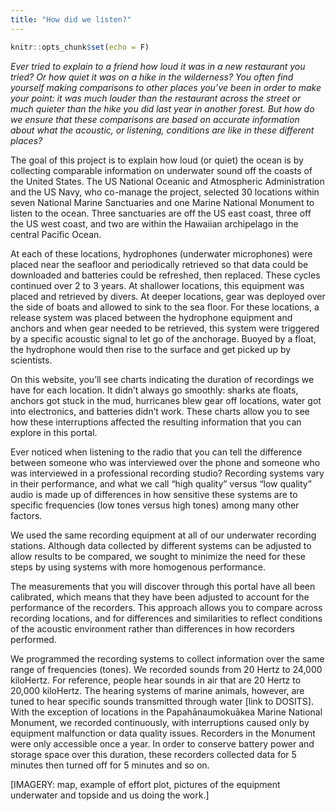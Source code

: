```yaml
---
title: "How did we listen?"
---
```


```r
knitr::opts_chunk$set(echo = F)
```

_Ever tried to explain to a friend how loud it was in a new restaurant you tried? Or how quiet it was on a hike in the wilderness? You often find yourself making comparisons to other places you’ve been in order to make your point: it was much louder than the restaurant across the street or much quieter than the hike you did last year in another forest. But how do we ensure that these comparisons are based on accurate information about what the acoustic, or listening, conditions are like in these different places?_

The goal of this project is to explain how loud (or quiet) the ocean is by collecting comparable information on underwater sound off the coasts of the United States. The US National Oceanic and Atmospheric Administration and the US Navy, who co-manage the project, selected 30 locations within seven National Marine Sanctuaries and one Marine National Monument to listen to the ocean. Three sanctuaries are off the US east coast, three off the US west coast, and two are within the Hawaiian archipelago in the central Pacific Ocean.

At each of these locations, hydrophones (underwater microphones) were placed near the seafloor and periodically retrieved so that data could be downloaded and batteries could be refreshed, then replaced. These cycles continued over 2 to 3 years. At shallower locations, this equipment was placed and retrieved by divers. At deeper locations, gear was deployed over the side of boats and allowed to sink to the sea floor. For these locations, a release system was placed between the hydrophone equipment and anchors and when gear needed to be retrieved, this system were triggered by a specific acoustic signal to let go of the anchorage. Buoyed by a float, the hydrophone would then rise to the surface and get picked up by scientists.

On this website, you’ll see charts indicating the duration of recordings we have for each location. It didn’t always go smoothly: sharks ate floats, anchors got stuck in the mud, hurricanes blew gear off locations, water got into electronics, and batteries didn’t work. These charts allow you to see how these interruptions affected the resulting information that you can explore in this portal.

Ever noticed when listening to the radio that you can tell the difference between someone who was interviewed over the phone and someone who was interviewed in a professional recording studio? Recording systems vary in their performance, and what we call “high quality” versus “low quality” audio is made up of differences in how sensitive these systems are to specific frequencies (low tones versus high tones) among many other factors.

We used the same recording equipment at all of our underwater recording stations. Although data collected by different systems can be adjusted to allow results to be compared, we sought to minimize the need for these steps by using systems with more homogenous performance.

The measurements that you will discover through this portal have all been calibrated, which means that they have been adjusted to account for the performance of the recorders. This approach allows you to compare across recording locations, and for differences and similarities to reflect conditions of the acoustic environment rather than differences in how recorders performed.

We programmed the recording systems to collect information over the same range of frequencies (tones). We recorded sounds from 20 Hertz to 24,000 kiloHertz. For reference, people hear sounds in air that are 20 Hertz to 20,000 kiloHertz. The hearing systems of marine animals, however, are tuned to hear specific sounds transmitted through water [link to DOSITS]. With the exception of locations in the Papahānaumokuākea Marine National Monument, we recorded continuously, with interruptions caused only by equipment malfunction or data quality issues. Recorders in the Monument were only accessible once a year. In order to conserve battery power and storage space over this duration, these recorders collected data for 5 minutes then turned off for 5 minutes and so on.

[IMAGERY: map, example of effort plot, pictures of the equipment underwater and topside and us doing the work.]
